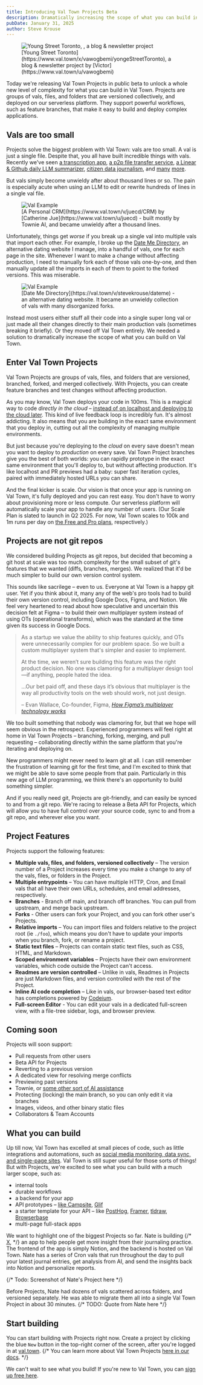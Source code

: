 ```yaml
---
title: Introducing Val Town Projects Beta
description: Dramatically increasing the scope of what you can build in Val Town, Projects are groups of vals, files, and folders, versioned collectively
pubDate: January 31, 2025
author: Steve Krouse
---
```



<figure>
  <Image
    src={ProjectsExample}
    alt="Young Street Toronto, ,
    a blog & newsletter project"
  />
  <figcaption>
    [Young Street Toronto](https://www.val.town/x/vawogbemi/yongeStreetToronto),
    a blog & newsletter project by [Victor](https://www.val.town/u/vawogbemi)
  </figcaption>
</figure>

Today we're releasing Val Town Projects in public beta to unlock a whole new level of complexity for what you can build in Val Town. Projects are groups of vals, files, and folders that are versioned collectively, and deployed on our serverless platform. They support powerful workflows, such as feature branches, that make it easy to build and deploy complex applications.

## Vals are too small

Projects solve the biggest problem with Val Town: vals are too small. A val is just a single file. Despite that, you all have built incredible things with vals. Recently we've seen [a transcription app](https://www.val.town/v/yawnxyz/scribe), [a p2p file transfer service](https://www.val.town/v/loading/file), [a Linear & Github daily LLM summarizer](https://www.val.town/v/danphilibin/what_did_i_work_on_today), [citizen data journalism](https://x.com/stevekrouse/status/1854255504681210055), and [many](https://blog.val.town/blog/val-town-newsletter-23/#-community-vals) [more](https://blog.val.town/blog/val-town-newsletter-22/#-community-vals).

But vals simply become unwieldy after about thousand lines or so. The pain is especially acute when using an LLM to edit or rewrite hundreds of lines in a single val file.

<figure>
  <Image src={ValExample} alt="Val Example" />
  <figcaption>
    [A Personal CRM](https://www.val.town/v/juecd/CRM) by [Catherine
    Jue](https://www.val.town/u/juecd) - built mostly by Townie AI, and became
    unwieldy after a thousand lines.
  </figcaption>
</figure>

Unfortunately, things get _worse_ if you break up a single val into multiple vals that import each other. For example, I broke up the [Date Me Directory](https://val.town/stevekrouse/dateme), an alternative dating website I manage, into a handful of vals, one for each page in the site. Whenever I want to make a change without affecting production, I need to manually fork each of those vals one-by-one, and then manually update all the imports in each of them to point to the forked versions. This was miserable.

<figure>
  <Image src={DateMe} alt="Val Example" />
  <figcaption>
    [Date Me Directory](https://val.town/v/stevekrouse/dateme) - an alternative
    dating website. It became an unwieldy collection of vals with many
    disorganized forks.
  </figcaption>
</figure>

Instead most users either stuff all their code into a single super long val or just made all their changes directly to their main production vals (sometimes breaking it briefly). Or they moved off Val Town entirely. We needed a solution to dramatically increase the scope of what you can build on Val Town.

## Enter Val Town Projects

Val Town Projects are groups of vals, files, and folders that are versioned, branched, forked, and merged collectively. With Projects, you can create feature branches and test changes without affecting production.

As you may know, Val Town deploys your code in 100ms. This is a magical way to code _directly in the cloud_ – [instead of on localhost and deploying to the cloud later](https://dx.tips/the-end-of-localhost). This kind of live feedback loop is incredibly fun. It's almost addicting. It also means that you are building in the exact same environment that you deploy in, cutting out all the complexity of managing multiple environments.

But just because you're deploying to the _cloud_ on every save doesn't mean you want to deploy to _production_ on every save. Val Town Project branches give you the best of both worlds: you can rapidly prototype in the exact same environment that you'll deploy to, but without affecting production. It's like localhost and PR previews had a baby: super fast iteration cycles, paired with immediately hosted URLs you can share.

And the final kicker is scale. Our vision is that once your app is running on Val Town, it's fully deployed and you can rest easy. You don't have to worry about provisioning more or less compute. Our serverless platform will automatically scale your app to handle any number of users. (Our Scale Plan is slated to launch in Q2 2025. For now, Val Town scales to 100k and 1m runs per day on [the Free and Pro plans](https://www.val.town/pricing), respectively.)

## Projects are not git repos

We considered building Projects as git repos, but decided that becoming a git host at scale was too much complexity for the small subset of git's features that we wanted (diffs, branches, merges). We realized that it'd be much simpler to build our own version control system.

This sounds like sacrilege – even to us. Everyone at Val Town is a happy git user. Yet if you think about it, many any of the web's pro tools had to build their own version control, including Google Docs, Figma, and Notion. We feel very heartened to read about how speculative and uncertain this decision felt at Figma – to build their own multiplayer system instead of using OTs (operational transforms), which was the standard at the time given its success in Google Docs.

<style>
  {`
    blockquote  {
      font-size: inherit;
    }
  `}
</style>

> As a startup we value the ability to ship features quickly, and OTs were unnecessarily complex for our problem space. So we built a custom multiplayer system that's simpler and easier to implement.
>
> At the time, we weren’t sure building this feature was the right product decision. No one was clamoring for a multiplayer design tool—if anything, people hated the idea.
>
> ...Our bet paid off, and these days it’s obvious that multiplayer is the way all productivity tools on the web should work, not just design.
>
> – Evan Wallace, Co-founder, Figma, [_How Figma’s multiplayer technology works_](https://www.figma.com/blog/how-figmas-multiplayer-technology-works/)

We too built something that nobody was clamoring for, but that we hope will seem obvious in the retrospect. Experienced programmers will feel right at home in Val Town Projects – branching, forking, merging, and pull requesting – collaborating directly within the same platform that you're iterating and deploying on.

New programmers might never need to learn git at all. I can still remember the frustration of learning git for the first time, and I'm excited to think that we might be able to save some people from that pain. Particularly in this new age of LLM programming, we think there's an opportunity to build something simpler.

And if you really need git, Projects are git-friendly, and can easily be synced to and from a git repo. We're racing to release a Beta API for Projects, which will allow you to have full control over your source code, sync to and from a git repo, and wherever else you want.

## Project Features

Projects support the following features:

- **Multiple vals, files, and folders, versioned collectively** – The version number of a Project increases every time you make a change to any of the vals, files, or folders in the Project.
- **Multiple entrypoints** – You can have multiple HTTP, Cron, and Email vals that all have their own URLs, schedules, and email addresses, respectively.
- **Branches** - Branch off main, and branch off branches. You can pull from upstream, and merge back upstream.
- **Forks** - Other users can fork your Project, and you can fork other user's Projects.
- **Relative imports** – You can import files and folders relative to the project root (ie `./foo`), which means you don't have to update your imports when you branch, fork, or rename a project.
- **Static text files** – Projects can contain static text files, such as CSS, HTML, and Markdown.
- **Scoped environment variables** – Projects have their own environment variables, which code outside the Project can't access.
- **Readmes are version controlled** – Unlike in vals, Readmes in Projects are just Markdown files, and version controlled with the rest of the Project.
- **Inline AI code completion** – Like in vals, our browser-based text editor has completions powered by [Codeium](https://codeium.com).
- **Full-screen Editor** - You can edit your vals in a dedicated full-screen view, with a file-tree sidebar, logs, and browser preview.

## Coming soon

Projects will soon support:

- Pull requests from other users
- Beta API for Projects
- Reverting to a previous version
- A dedicated view for resolving merge conflicts
- Previewing past versions
- Townie, or [some other sort of AI assistance](./fast-follow/)
- Protecting (locking) the main branch, so you can only edit it via branches
- Images, videos, and other binary static files
- Collaborators & Team Accounts

## What you can build

Up till now, Val Town has excelled at small pieces of code, such as little integrations and automations, such as [social media monitoring, data sync, and single-page sites](https://www.val.town/examples/use-cases). Val Town is still super useful for those sorts of things! But with Projects, we're excited to see what you can build with a much larger scope, such as:

- internal tools
- durable workflows
- a backend for your app
- API prototypes – [like Campsite](https://www.campsite.com/blog/how-we-prototype-integrations-with-val-town), [Glif](https://www.val.town/u/jamiedubs)
- a starter template for your API – like [PostHog](https://posthog.com/tutorials/rss-item-capture), [Framer](https://www.framer.com/developers/fetch/examples), [tldraw](https://x.com/tldraw/status/1869770077828272134), [Browserbase](https://www.val.town/u/browserbase)
- multi-page full-stack apps

We want to highlight one of the biggest Projects so far. Nate is building {/* [X](TODO), */} an app to help people get more insight from their journaling practice. The frontend of the app is simply Notion, and the backend is hosted on Val Town. Nate has a series of Cron vals that run throughout the day to pull your latest journal entries, get analysis from AI, and send the insights back into Notion and personalize reports.

{/* Todo: Screenshot of Nate's Project here */}

Before Projects, Nate had dozens of vals scattered across folders, and versioned separately. He was able to migrate them all into a single Val Town Project in about 30 minutes. {/* TODO: Quote from Nate here */}

## Start building

You can start building with Projects right now. Create a project by clicking the blue `New` button in the top-right corner of the screen, after you're logged in at [val.town](https://val.town/). {/* You can learn more about Val Town Projects [here in our docs](https://docs.val.town/TODO). */}

We can't wait to see what you build! If you're new to Val Town, you can [sign up free here](https://www.val.town/auth/signup).
